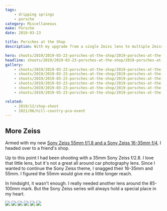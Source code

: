 ```yaml
---
tags:
    - dripping springs
    - porsche
category: Miscellaneous
make: Porsche
date: 2019-03-23

title: Porsches at the Shop
description: With my upgrade from a single Zeiss lens to multiple Zeiss lenses it's time to take a trip to a nearby Porsche restoration shop in Dripping Springs, TX.

hero: shoots/2019/2019-03-23-porsches-at-the-shop/2019-porsches-at-the-shop_005
headline: shoots/2019/2019-03-23-porsches-at-the-shop/2019-porsches-at-the-shop_005
gallery:
    - shoots/2019/2019-03-23-porsches-at-the-shop/2019-porsches-at-the-shop_001
    - shoots/2019/2019-03-23-porsches-at-the-shop/2019-porsches-at-the-shop_002
    - shoots/2019/2019-03-23-porsches-at-the-shop/2019-porsches-at-the-shop_003
    - shoots/2019/2019-03-23-porsches-at-the-shop/2019-porsches-at-the-shop_004
    - shoots/2019/2019-03-23-porsches-at-the-shop/2019-porsches-at-the-shop_005
    - shoots/2019/2019-03-23-porsches-at-the-shop/2019-porsches-at-the-shop_006

related:
    - 2019/12/shop-shoot
    - 2021/06/hill-country-pca-event
---
```



## More Zeiss

Armed with my new [Sony Zeiss 55mm f/1.8 and a Sony Zeiss 16-35mm f/4](/blog/car-photography-update), I headed over to a friend's shop.

Up to this point I had been shooting with a 35mm Sony Zeiss f/2.8. I love that little lens, but it's not a great all around car photography lens. Since I wanted to continue the Sony Zeiss theme, I snagged their 16-35mm and 55mm. I figured the 55mm would give me a little longer reach.

In hindsight, it wasn't enough. I really needed another lens around the 85-100mm mark. But the Sony Zeiss series will always hold a special place in my heart.

<Gallery>
    <div class="grid grid-cols-12 gap-8">
        <Image src={frontmatter.gallery[4]} class="w-full h-full object-cover" figureClass="row-full" sizes="50vw" />
        <Image src={frontmatter.gallery[1]} class="w-full h-full object-cover" figureClass="row-half" sizes="50vw" />
        <Image src={frontmatter.gallery[2]} class="w-full h-full object-cover" figureClass="row-half" sizes="50vw" />
        <Image src={frontmatter.gallery[3]} class="w-full h-full object-cover" figureClass="row-full" sizes="50vw" />
        <Image src={frontmatter.gallery[0]} class="w-full h-full object-cover" figureClass="row-half" sizes="50vw" />
        <Image src={frontmatter.gallery[5]} class="w-full h-full object-cover" figureClass="row-half" sizes="50vw" />
    </div>
</Gallery>
